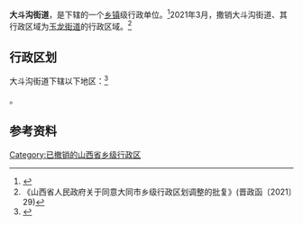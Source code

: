 {{中国乡级行政区|14/02/03/013/000
| 电话区号 = 352
}}

'''大斗沟街道'''，是{{PRC admin/fullname|14/02/03/013/000|3}}下辖的一个[[乡镇|乡镇]]级行政单位。<ref>{{PRC admin/ref sgc|{{PRC admin/parent|14/02/03/013/000}}}}</ref>2021年3月，撒销大斗沟街道、其行政区域为[[玉龙街道_(大同市)|玉龙街道]]的行政区域。<ref>《山西省人民政府关于同意大同市乡级行政区划调整的批复》(晋政函〔2021〕29)</ref>

== 行政区划 ==

大斗沟街道下辖以下地区：<ref>{{PRC admin/ref sgc|14/02/03/013/000}}</ref>

{{PRC admin/children|14/02/03/013/000}}。

== 参考资料 ==

{{reflist}}

{{行政区划小作品}}
{{PRC admin/navcat|14/02/03/013/000}}

[[Category:已撤销的山西省乡级行政区|Category:已撤销的山西省乡级行政区]]